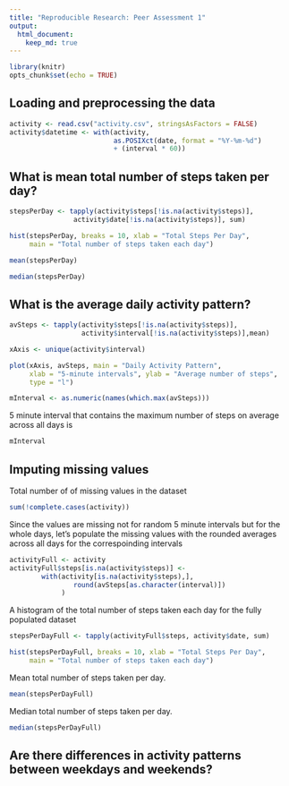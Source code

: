 ```yaml
---
title: "Reproducible Research: Peer Assessment 1"
output: 
  html_document:
    keep_md: true
---
```


```r
library(knitr)
opts_chunk$set(echo = TRUE)
```

## Loading and preprocessing the data
```r
activity <- read.csv("activity.csv", stringsAsFactors = FALSE)
activity$datetime <- with(activity, 
                          as.POSIXct(date, format = "%Y-%m-%d") 
                          + (interval * 60))
```


## What is mean total number of steps taken per day?
```r
stepsPerDay <- tapply(activity$steps[!is.na(activity$steps)],
                activity$date[!is.na(activity$steps)], sum)

hist(stepsPerDay, breaks = 10, xlab = "Total Steps Per Day",
     main = "Total number of steps taken each day")

mean(stepsPerDay)

median(stepsPerDay)
```


## What is the average daily activity pattern?
```r
avSteps <- tapply(activity$steps[!is.na(activity$steps)],
                  activity$interval[!is.na(activity$steps)],mean)

xAxis <- unique(activity$interval)

plot(xAxis, avSteps, main = "Daily Activity Pattern", 
     xlab = "5-minute intervals", ylab = "Average number of steps",
     type = "l")

mInterval <- as.numeric(names(which.max(avSteps)))
```
5 minute interval that contains the maximum number of steps on average across 
all days is 

```r
mInterval
```


## Imputing missing values
Total number of of missing values in the dataset
```r
sum(!complete.cases(activity))
```

Since the values are missing not for random 5 minute intervals but for the whole 
days, let's populate the missing values with the rounded averages across all 
days for the correspoinding intervals

```r
activityFull <- activity
activityFull$steps[is.na(activity$steps)] <- 
        with(activity[is.na(activity$steps),], 
                round(avSteps[as.character(interval)])
             )
```

A histogram of the total number of steps taken each day for the fully populated 
dataset  

```r
stepsPerDayFull <- tapply(activityFull$steps, activity$date, sum) 

hist(stepsPerDayFull, breaks = 10, xlab = "Total Steps Per Day",
     main = "Total number of steps taken each day")

```  
Mean total number of steps taken per day.
```r
mean(stepsPerDayFull)
```
Median total number of steps taken per day.
```r
median(stepsPerDayFull)
```
## Are there differences in activity patterns between weekdays and weekends?
